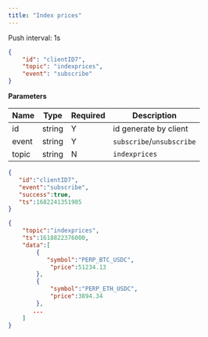 ```yaml
---
title: "Index prices"
---
```


Push interval: 1s

```json
{
    "id": "clientID7",
    "topic": "indexprices",
    "event": "subscribe"
}
```

**Parameters**

| Name   | Type   | Required | Description      |
| ------ | ------ | -------- |------------------|
| id     | string | Y        | id generate by client |
| event  | string | Y        | `subscribe`/`unsubscribe` |
| topic  | string | N        | `indexprices`    |

<RequestExample>

```json Response
{
   "id":"clientID7",
   "event":"subscribe",
   "success":true,
   "ts":1682241351985
}
```

</RequestExample>

<ResponseExample>

```json Subscribed Message
{
    "topic":"indexprices",
    "ts":1618822376000,
    "data":[
        {
           "symbol":"PERP_BTC_USDC",
            "price":51234.13
        },
        {
            "symbol":"PERP_ETH_USDC",
            "price":3894.34
        },
       ...
    ]
}
```

</ResponseExample>